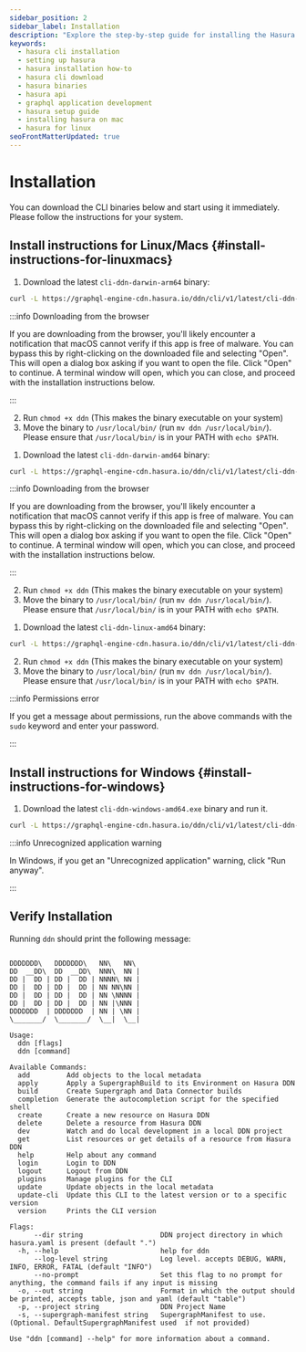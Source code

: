 ```yaml
---
sidebar_position: 2
sidebar_label: Installation
description: "Explore the step-by-step guide for installing the Hasura Command Line Interface for various systems. Learn how to download, prepare, and move necessary binaries or build from source."
keywords:
  - hasura cli installation
  - setting up hasura
  - hasura installation how-to
  - hasura cli download
  - hasura binaries
  - hasura api
  - graphql application development
  - hasura setup guide
  - installing hasura on mac
  - hasura for linux
seoFrontMatterUpdated: true
---
```



# Installation

You can download the CLI binaries below and start using it immediately. Please follow the instructions for your system.

## Install instructions for Linux/Macs {#install-instructions-for-linuxmacs}

<Tabs groupId="os-preference" className="api-tabs">

<TabItem value="silicon" label="M1 / M2 Macs">

1. Download the latest `cli-ddn-darwin-arm64` binary:

```bash
curl -L https://graphql-engine-cdn.hasura.io/ddn/cli/v1/latest/cli-ddn-darwin-arm64 -o ddn
```

:::info Downloading from the browser

If you are downloading from the browser, you'll likely encounter a notification that macOS cannot verify if this app is
free of malware. You can bypass this by right-clicking on the downloaded file and selecting "Open". This will open a
dialog box asking if you want to open the file. Click "Open" to continue. A terminal window will open, which you can
close, and proceed with the installation instructions below.

:::

2. Run `chmod +x ddn` (This makes the binary executable on your system)
3. Move the binary to `/usr/local/bin/` (run `mv ddn /usr/local/bin/`). Please ensure that `/usr/local/bin/` is in
   your PATH with `echo $PATH`.

</TabItem>

<TabItem value="intel" label="Intel Macs">

1. Download the latest `cli-ddn-darwin-amd64` binary:

```bash
curl -L https://graphql-engine-cdn.hasura.io/ddn/cli/v1/latest/cli-ddn-darwin-amd64 -o ddn
```

:::info Downloading from the browser

If you are downloading from the browser, you'll likely encounter a notification that macOS cannot verify if this app is
free of malware. You can bypass this by right-clicking on the downloaded file and selecting "Open". This will open a
dialog box asking if you want to open the file. Click "Open" to continue. A terminal window will open, which you can
close, and proceed with the installation instructions below.

:::

2. Run `chmod +x ddn` (This makes the binary executable on your system)
3. Move the binary to `/usr/local/bin/` (run `mv ddn /usr/local/bin/`). Please ensure that `/usr/local/bin/` is in
   your PATH with `echo $PATH`.

</TabItem>

<TabItem value="linux" label="Linux">

1. Download the latest `cli-ddn-linux-amd64` binary:

```bash
curl -L https://graphql-engine-cdn.hasura.io/ddn/cli/v1/latest/cli-ddn-linux-amd64 -o ddn
```

2. Run `chmod +x ddn` (This makes the binary executable on your system)
3. Move the binary to `/usr/local/bin/` (run `mv ddn /usr/local/bin/`). Please ensure that `/usr/local/bin/` is in
   your PATH with `echo $PATH`.

</TabItem>
</Tabs>

:::info Permissions error

If you get a message about permissions, run the above commands with the `sudo` keyword and enter your password.

:::

## Install instructions for Windows {#install-instructions-for-windows}

1. Download the latest `cli-ddn-windows-amd64.exe` binary and run it.

```bash
curl -L https://graphql-engine-cdn.hasura.io/ddn/cli/v1/latest/cli-ddn-windows-amd64.exe -o ddn.exe
```

:::info Unrecognized application warning

In Windows, if you get an "Unrecognized application" warning, click "Run anyway".

:::

## Verify Installation

Running `ddn` should print the following message:

```

DDDDDDD\   DDDDDDD\   NN\   NN\
DD  __DD\  DD  __DD\  NNN\  NN |
DD |  DD | DD |  DD | NNNN\ NN |
DD |  DD | DD |  DD | NN NN\NN |
DD |  DD | DD |  DD | NN \NNNN |
DD |  DD | DD |  DD | NN |\NNN |
DDDDDDD  | DDDDDDD  | NN | \NN |
\_______/  \_______/  \__|  \__|

Usage:
  ddn [flags]
  ddn [command]

Available Commands:
  add         Add objects to the local metadata
  apply       Apply a SupergraphBuild to its Environment on Hasura DDN
  build       Create Supergraph and Data Connector builds
  completion  Generate the autocompletion script for the specified shell
  create      Create a new resource on Hasura DDN
  delete      Delete a resource from Hasura DDN
  dev         Watch and do local development in a local DDN project
  get         List resources or get details of a resource from Hasura DDN
  help        Help about any command
  login       Login to DDN
  logout      Logout from DDN
  plugins     Manage plugins for the CLI
  update      Update objects in the local metadata
  update-cli  Update this CLI to the latest version or to a specific version
  version     Prints the CLI version

Flags:
      --dir string                   DDN project directory in which hasura.yaml is present (default ".")
  -h, --help                         help for ddn
      --log-level string             Log level. accepts DEBUG, WARN, INFO, ERROR, FATAL (default "INFO")
      --no-prompt                    Set this flag to no prompt for anything, the command fails if any input is missing
  -o, --out string                   Format in which the output should be printed, accepts table, json and yaml (default "table")
  -p, --project string               DDN Project Name
  -s, --supergraph-manifest string   SupergraphManifest to use. (Optional. DefaultSupergraphManifest used  if not provided)

Use "ddn [command] --help" for more information about a command.

```
